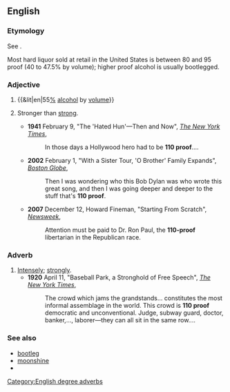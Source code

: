 ==English==

===Etymology===
See {{m|en|proof}}.

Most hard liquor sold at retail in the United States is between 80 and 95 proof (40 to 47.5% by volume); higher proof alcohol is usually bootlegged.

===Adjective===
{{en-adj|head=110 [[proof]]|-}}

# {{lb|en|US}} {{&lit|en|55[[percent|%]] [[alcohol]] by [[volume]]}}
# {{lb|en|idiomatic}} Stronger than [[strong]].
#* '''1941''' February 9, "The 'Hated Hun'—Then and Now", ''[[w:The New York Times|The New York Times]]'',<!--Google snippet only; not verified-->
#*: In those days a Hollywood hero had to be '''110 proof'''....
#* '''2002''' February 1, "With a Sister Tour, 'O Brother' Family Expands", ''[[w:Boston Globe|Boston Globe]]'',<!--Google snippet only; not verified-->
#*: Then I was wondering who this Bob Dylan was who wrote this great song, and then I was going deeper and deeper to the stuff that's '''110 proof'''.
#* '''2007''' December 12, Howard Fineman, "Starting From Scratch", [[w:Newsweek|''Newsweek'']],
#*: Attention must be paid to Dr. Ron Paul, the '''110-proof''' libertarian in the Republican race.

===Adverb===
{{en-adv|-|head=110 [[proof]]}}

# [[intensely|Intensely]]; [[strongly]].
#* '''1920''' April 11, "Baseball Park, a Stronghold of Free Speech", ''[[w:The New York Times|The New York Times]]'',
#*: The crowd which jams the grandstands... constitutes the most informal assemblage in the world. This crowd is '''110 proof''' democratic and unconventional. Judge, subway guard, doctor, banker,..., laborer—they can all sit in the same row....

===See also===
* [[bootleg]]
* [[moonshine]]
* {{R:OneLook}}

[[Category:English degree adverbs]]